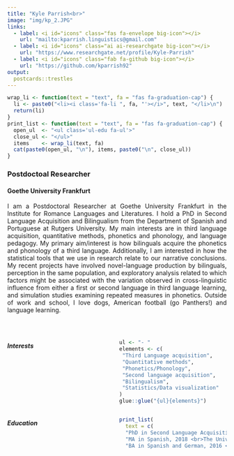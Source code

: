 ```yaml
---
title: "Kyle Parrish<br>"
image: "img/kp_2.JPG"
links:
  - label: <i id="icons" class="fas fa-envelope big-icon"></i>
    url: "mailto:kparrish.linguistics@gmail.com"
  - label: <i id="icons" class="ai ai-researchgate big-icon"></i>
    url: "https://www.researchgate.net/profile/Kyle-Parrish"
  - label: <i id="icons" class="fab fa-github big-icon"></i>
    url: "https://github.com/kparrish92"
output:
  postcards::trestles
---
```


<link rel="stylesheet" href="https://cdn.jsdelivr.net/gh/jpswalsh/academicons@1/css/academicons.min.css">

```r
wrap_li <- function(text = "text", fa = "fas fa-graduation-cap") {
  li <- paste0("<li><i class='fa-li ", fa, "'></i>", text, "</li>\n")
  return(li)
}
print_list <- function(text = "text", fa = "fas fa-graduation-cap") {
  open_ul  <- "<ul class='ul-edu fa-ul'>"
  close_ul <- "</ul>"
  items    <- wrap_li(text, fa)
  cat(paste0(open_ul, "\n"), items, paste0("\n", close_ul))
}
```

### Postdoctoal Researcher

#### Goethe University Frankfurt

<p align="justify">
I am a Postdoctoral Researcher at Goethe University Frankfurt in the Institute for Romance Languages and Literatures. I hold a PhD in Second Language Acquisition and Bilingualism from the Department of Spanish and Portuguese at Rutgers University.
My main interests are in third language acquisition, quantitative methods, phonetics and phonology, and language pedagogy. 
My primary aim/interest is how bilinguals acquire the phonetics and phonology of a third language.
Additionally, I am interested in how the statistical tools that we use in research relate to our narrative conclusions.
My recent projects have involved novel-language production by bilinguals, perception in the same population, and exploratory analysis related to which factors might be associated with the variation observed in cross-linguistic influence from either a first or second language in third language learning,
and simulation studies examining repeated measures in phonetics.
Outside of work and school, I love dogs, American football (go Panthers!) and language learning.
</p>


<br>

:::: {style="display: grid; grid-template-columns: 1fr 1fr; grid-column-gap: 10px;"}

::: {}

##### Interests

```r
ul <- "- "
elements <- c(
 "Third Language acquisition",
 "Quantitative methods",
 "Phonetics/Phonology",
 "Second language acquisition",
 "Bilingualism",
 "Statistics/Data visualization"
)
glue::glue("{ul}{elements}")
```

:::

::: {}

##### Education

```r
print_list(
  text = c(
  "PhD in Second Language Acquisition and Bilingualism, 2023 <br>Rutgers University", 
  "MA in Spanish, 2018 <br>The University of North Carolina at Charlotte", 
  "BA in Spanish and German, 2016 <br>he University of North Carolina at Charlotte"))
```

:::

::::